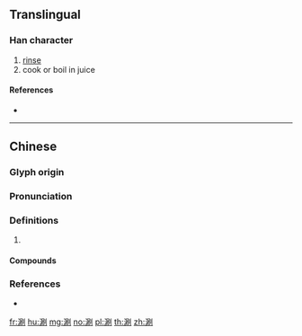 {{character info/new}}
==Translingual==

===Han character===
{{Han char|rn=85|rad=水|as=08|sn=11|four=32100|canj=ESBN|ids=⿰氵刷}}

# [[rinse]]
# cook or boil in juice

====References====
* {{Han ref|kx=0627.360|dkj=17580|dj=1029.230|hdz=31664.060|uh=6DAE|ud=28078|bh=B252|bd=45650}}

----

==Chinese==
{{zh-forms}}

===Glyph origin===
{{Han etym}}

===Pronunciation===
{{zh-pron
|m=shuàn
|c=saan3,syun3
|mn=qz,xm,zz:soàn
|mc=y
|oc=y
|cat=
}}

===Definitions===
{{zh-hanzi}}

# {{rfdef|zh}}

====Compounds====
{{zh-der|涮羊肉|涮鍋子}}

===References===
* {{R:yue:Hanzi}}

[[fr:涮]]
[[hu:涮]]
[[mg:涮]]
[[no:涮]]
[[pl:涮]]
[[th:涮]]
[[zh:涮]]